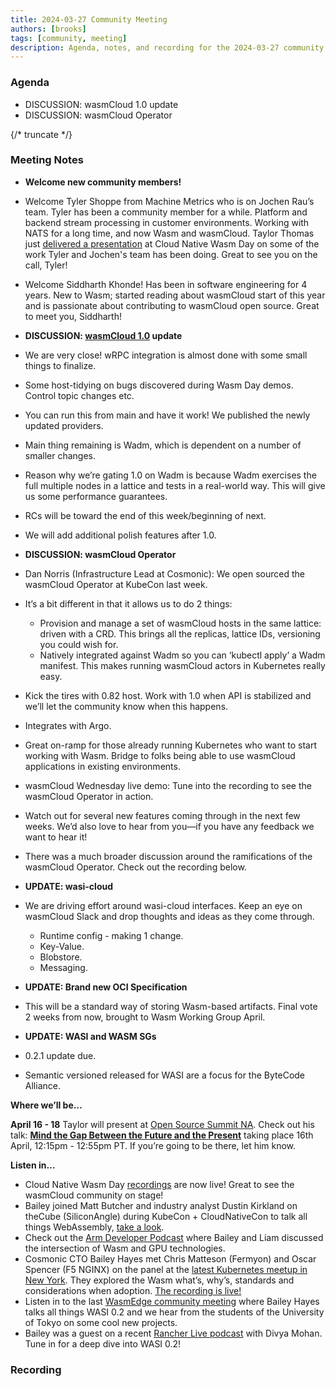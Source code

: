 ```yaml
---
title: 2024-03-27 Community Meeting
authors: [brooks]
tags: [community, meeting]
description: Agenda, notes, and recording for the 2024-03-27 community meeting
---
```



### Agenda

- DISCUSSION: wasmCloud 1.0 update
- DISCUSSION: wasmCloud Operator

{/* truncate */}

### Meeting Notes
- **Welcome new community members!**
- Welcome Tyler Shoppe from Machine Metrics who is on Jochen Rau’s team. Tyler has been a community member for a while. Platform and backend stream processing in customer environments. Working with NATS for a long time, and now Wasm and wasmCloud. Taylor Thomas just [delivered a presentation](https://youtu.be/OTFQiMrG9lo?feature=shared) at Cloud Native Wasm Day on some of the work Tyler and Jochen's team has been doing. Great to see you on the call, Tyler!
- Welcome Siddharth Khonde! Has been in software engineering for 4 years. New to Wasm; started reading about wasmCloud start of this year and is passionate about contributing to wasmCloud open source. Great to meet you, Siddharth!

- **DISCUSSION: [wasmCloud 1.0](https://wasmcloud.com/docs/roadmap) update**
- We are very close! wRPC integration is almost done with some small things to finalize.
- Some host-tidying on bugs discovered during Wasm Day demos. Control topic changes etc.
- You can run this from main and have it work! We published the newly updated providers.
- Main thing remaining is Wadm, which is dependent on a number of smaller changes.
- Reason why we’re gating 1.0 on Wadm is because Wadm exercises the full multiple nodes in a lattice and tests in a real-world way. This will give us some performance guarantees.
- RCs will be toward the end of this week/beginning of next.
- We will add additional polish features after 1.0.

- **DISCUSSION: wasmCloud Operator**
- Dan Norris (Infrastructure Lead at Cosmonic): We open sourced the wasmCloud Operator at KubeCon last week.
- It’s a bit different in that it allows us to do 2 things:
    - Provision and manage a set of wasmCloud hosts in the same lattice: driven with a CRD. This brings all the replicas, lattice IDs, versioning you could wish for.
    - Natively integrated against Wadm so you can ‘kubectl apply’ a Wadm manifest. This makes running wasmCloud actors in Kubernetes really easy.
- Kick the tires with 0.82 host. Work with 1.0 when API is stabilized and we’ll let the community know when this happens.
- Integrates with Argo.
- Great on-ramp for those already running Kubernetes who want to start working with Wasm. Bridge to folks being able to use wasmCloud applications in existing environments.
- wasmCloud Wednesday live demo: Tune into the recording to see the wasmCloud Operator in action.
- Watch out for several new features coming through in the next few weeks. We’d also love to hear from you&mdash;if you have any feedback we want to hear it!
- There was a much broader discussion around the ramifications of the wasmCloud Operator. Check out the recording below.

- **UPDATE: wasi-cloud**
- We are driving effort around wasi-cloud interfaces. Keep an eye on wasmCloud Slack and drop thoughts and ideas as they come through.
    - Runtime config - making 1 change.
    - Key-Value.
    - Blobstore.
    - Messaging.

- **UPDATE: Brand new OCI Specification**
- This will be a standard way of storing Wasm-based artifacts. Final vote 2 weeks from now, brought to Wasm Working Group April.

- **UPDATE: WASI and WASM SGs**
- 0.2.1 update due.
- Semantic versioned released for WASI are a focus for the ByteCode Alliance.

**Where we’ll be…**

**April 16 - 18** Taylor will present at [Open Source Summit NA](https://events.linuxfoundation.org/open-source-summit-north-america/). Check out his talk: **[Mind the Gap Between the Future and the Present](https://ossna2024.sched.com/#)** taking place 16th April, 12:15pm - 12:55pm PT. If you’re going to be there, let him know.

**Listen in…**

- Cloud Native Wasm Day [recordings](https://youtube.com/playlist?list=PLj6h78yzYM2MQteKoXxICTWiUdZYEw6RI&feature=shared) are now live! Great to see the wasmCloud community on stage!
- Bailey joined Matt Butcher and industry analyst Dustin Kirkland on theCube (SiliconAngle) during KubeCon + CloudNativeCon to talk all things WebAssembly, [take a look](https://www.youtube.com/watch?v=XU4TVukPs8g).
- Check out the [Arm Developer Podcast](https://www.youtube.com/watch?v=iDTHXGuqXAI) where Bailey and Liam discussed the intersection of Wasm and GPU technologies.
- Cosmonic CTO Bailey Hayes met Chris Matteson (Fermyon) and Oscar Spencer (F5 NGINX) on the panel at the [latest Kubernetes meetup in New York](https://www.meetup.com/new-york-kubernetes-meetup/events/297886914/). They explored the Wasm what’s, why’s, standards and considerations when adoption. [The recording is live!](https://youtu.be/ThcQNR-aVvI)
- Listen in to the last [WasmEdge community meeting](https://youtu.be/ttiE7g2Ojuk) where Bailey Hayes talks all things WASI 0.2 and we hear from the students of the University of Tokyo on some cool new projects.
- Bailey was a guest on a recent [Rancher Live podcast](https://www.youtube.com/watch?v=SPdzvL59tIA) with Divya Mohan. Tune in for a deep dive into WASI 0.2!

### Recording

<YouTube url="https://www.youtube.com/watch?v=1gBBKy1m1Zo" />
